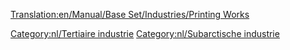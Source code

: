 [[Translation:en/Manual/Base Set/Industries/Printing Works]]

{{nl/Industrieën|image=en/Printworks.png|name=Drukkerij
|climates=[[nl/Manual/Klimaat#Subarctisch|Subarctisch]].
|accepts=[[nl/Manual/Base Set/Cargos/Papier|Papier]]
|produces=[[nl/Manual/Base Set/Cargos/Goederen|Goederen]]
|notes=Niet aanwezig in andere [[nl/Manual/Klimaat|klimaten]].
}}

{{nl/Navbox Industrieën}}
[[Category:nl/Tertiaire industrie]]
[[Category:nl/Subarctische industrie]]